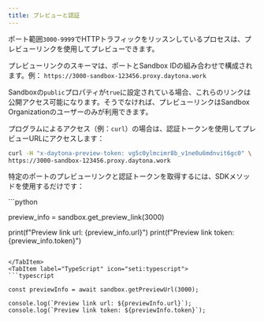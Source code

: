 ```yaml
---
title: プレビューと認証
---
```



ポート範囲`3000-9999`でHTTPトラフィックをリッスンしているプロセスは、プレビューリンクを使用してプレビューできます。

プレビューリンクのスキーマは、ポートとSandbox IDの組み合わせで構成されます。例：
`https://3000-sandbox-123456.proxy.daytona.work`

Sandboxの`public`プロパティが`true`に設定されている場合、これらのリンクは公開アクセス可能になります。そうでなければ、プレビューリンクはSandbox Organizationのユーザーのみが利用できます。

プログラムによるアクセス（例：`curl`）の場合は、認証トークンを使用してプレビューURLにアクセスします：

```bash
curl -H "x-daytona-preview-token: vg5c0ylmcimr8b_v1ne0u6mdnvit6gc0" \
https://3000-sandbox-123456.proxy.daytona.work
```

特定のポートのプレビューリンクと認証トークンを取得するには、SDKメソッドを使用するだけです：

<Tabs>
<TabItem label="Python" icon="seti:python">
```python

preview_info = sandbox.get_preview_link(3000)

print(f"Preview link url: {preview_info.url}")
print(f"Preview link token: {preview_info.token}")

```

</TabItem>
<TabItem label="TypeScript" icon="seti:typescript">
```typescript

const previewInfo = await sandbox.getPreviewUrl(3000);

console.log(`Preview link url: ${previewInfo.url}`);
console.log(`Preview link token: ${previewInfo.token}`);

```

</TabItem>
</Tabs>